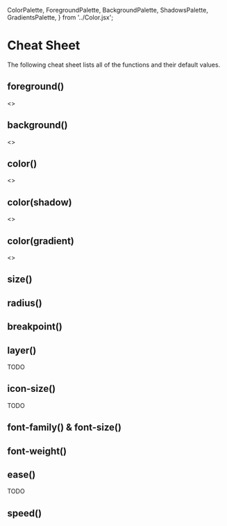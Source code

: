 
  ColorPalette,
  ForegroundPalette,
  BackgroundPalette,
  ShadowsPalette,
  GradientsPalette,
} from '../Color.jsx';

<Meta title="Cheat Sheet/Cheat Sheet" />

# Cheat Sheet

The following cheat sheet lists all of the functions
and their default values.

## foreground()

<Story name="foreground()">
  <>
    <ForegroundPalette name="Foreground" />
    <ForegroundPalette name="Foreground Dark" dark />
  </>
</Story>

## background()

<Story name="background()">
  <>
    <BackgroundPalette name="Background" />
    <BackgroundPalette name="Background Dark" dark />
  </>
</Story>

## color()

<Story name="color()">
  <>
    <ColorPalette name="Primary" />
    <ColorPalette name="Secondary" />
    <ColorPalette name="Focus" />
    <ColorPalette name="Grayscale" />
    <ColorPalette name="Success" />
    <ColorPalette name="Warn" />
    <ColorPalette name="Error" />
  </>
</Story>

## color(shadow)

<Story name="shadows">
  <>
    <ShadowsPalette name="Shadows" />
    <ShadowsPalette name="Shadows Dark" />
  </>
</Story>

## color(gradient)

<Story name="gradients">
  <>
    <GradientsPalette name="Gradients" />
    <GradientsPalette name="Gradients Dark" />
  </>
</Story>

## size()

<Story name="size()">
  <Sizes />
</Story>

## radius()

<Story name="radius()">
  <Radii />
</Story>

## breakpoint()

<Story name="breakpoint()">
  <Breakpoints />
</Story>

## layer()

TODO

## icon-size()

TODO

## font-family() & font-size()

<Story name="font-family() & font-size()">
  <FontFamilies />
</Story>

## font-weight()

<Story name="Font Weight Palette">
  <FontWeights />
</Story>

## ease()

TODO

## speed()

<Story name="Speed Palette">
  <AnimationSpeed />
</Story>

